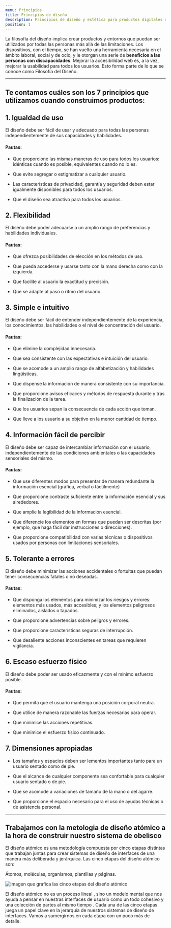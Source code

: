 ```yaml
---
menu: Principios
title: Principios de diseño
description: Principios de diseño y estética para productos digitales del GCBA.
position: 1
---
```


La filosofía del diseño implica crear productos y entornos que puedan ser utilizados por todas las personas más allá de las limitaciones.
Los dispositivos, con el tiempo, se han vuelto una herramienta necesaria en el ámbito laboral, social y de ocio, y le otorgan una serie de **beneficios a las personas con discapacidades**.
Mejorar la accesibilidad web es, a la vez, mejorar la usabilidad para todos los usuarios. Esto forma parte de lo que se conoce como Filosofía del Diseño.

---

## Te contamos cuáles son los 7 principios que utilizamos cuando construimos productos:

## 1. Igualdad de uso

El diseño debe ser fácil de usar y adecuado para todas las personas independientemente de sus capacidades y habilidades.

#### Pautas:

- Que proporcione las mismas maneras de uso para todos los usuarios: idénticas cuando es posible, equivalentes cuando no lo es.

- Que evite segregar o estigmatizar a cualquier usuario.

- Las características de privacidad, garantía y seguridad deben estar igualmente disponibles para todos los usuarios.

- Que el diseño sea atractivo para todos los usuarios.

## 2. Flexibilidad

El diseño debe poder adecuarse a un amplio rango de preferencias y habilidades individuales.

#### Pautas:

- Que ofrezca posibilidades de elección en los métodos de uso.

- Que pueda accederse y usarse tanto con la mano derecha como con la izquierda.

- Que facilite al usuario la exactitud y precisión.

- Que se adapte al paso o ritmo del usuario.

## 3. Simple e intuitivo

El diseño debe ser fácil de entender independientemente de la experiencia, los conocimientos, las habilidades o el nivel de concentración del usuario.

#### Pautas:

- Que elimine la complejidad innecesaria.

- Que sea consistente con las expectativas e intuición del usuario.

- Que se acomode a un amplio rango de alfabetización y habilidades lingüísticas.

- Que dispense la información de manera consistente con su importancia.

- Que proporcione avisos eficaces y métodos de respuesta durante y tras la finalización de la tarea.

- Que los usuarios sepan la consecuencia de cada acción que toman.

- Que lleve a los usuario a su objetivo en la menor cantidad de tiempo.

## 4. Información fácil de percibir

El diseño debe ser capaz de intercambiar información con el usuario, independientemente de las condiciones ambientales o las capacidades sensoriales del mismo.

#### Pautas:

- Que use diferentes modos para presentar de manera redundante la información esencial (gráfica, verbal o táctilmente)

- Que proporcione contraste suficiente entre la información esencial y sus alrededores.

- Que amplíe la legibilidad de la información esencial.

- Que diferencie los elementos en formas que puedan ser descritas (por ejemplo, que haga fácil dar instrucciones o direcciones).

- Que proporcione compatibilidad con varias técnicas o dispositivos usados por personas con limitaciones sensoriales.

## 5. Tolerante a errores

El diseño debe minimizar las acciones accidentales o fortuitas que puedan tener consecuencias fatales o no deseadas.

#### Pautas:

- Que disponga los elementos para minimizar los riesgos y errores: elementos más usados, más accesibles; y los elementos peligrosos eliminados, aislados o tapados.

- Que proporcione advertencias sobre peligros y errores.

- Que proporcione características seguras de interrupción.

- Que desaliente acciones inconscientes en tareas que requieren vigilancia.

## 6. Escaso esfuerzo físico

El diseño debe poder ser usado eficazmente y con el mínimo esfuerzo posible.

#### Pautas:

- Que permita que el usuario mantenga una posición corporal neutra.

- Que utilice de manera razonable las fuerzas necesarias para operar.

- Que minimice las acciones repetitivas.

- Que minimice el esfuerzo físico continuado.

## 7. Dimensiones apropiadas

- Los tamaños y espacios deben ser lementos importantes tanto para un usuario sentado como de pie.

- Que el alcance de cualquier componente sea confortable para cualquier usuario sentado o de pie.

- Que se acomode a variaciones de tamaño de la mano o del agarre.

- Que proporcione el espacio necesario para el uso de ayudas técnicas o de asistencia personal.

---
 
## Trabajamos con la metologia de diseño atómico a la hora de construir nuestro sistema de obelisco

El diseño atómico es una metodología compuesta por cinco etapas distintas que trabajan juntas para crear sistemas de diseño de interfaces de una manera más deliberada y jerárquica. Las cinco etapas del diseño atómico son:

Átomos, moléculas, organismos, plantillas y páginas.

![imagen que grafica las cinco etapas del diseño atómico](/atomic-design-abstract-concrete.png)

El diseño atómico no es un proceso lineal , sino un modelo mental que nos ayuda a pensar en nuestras interfaces de usuario como un todo cohesivo y una colección de partes al mismo tiempo . Cada una de las cinco etapas juega un papel clave en la jerarquía de nuestros sistemas de diseño de interfaces. Vamos a sumergirnos en cada etapa con un poco más de detalle.



